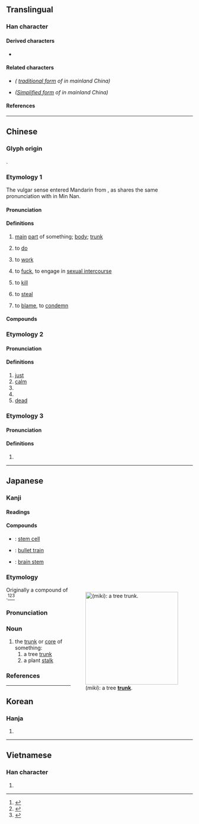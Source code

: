 {{also|干|榦}}
{{character info/new}}
==Translingual==

===Han character===
{{Han char|rn=51|rad=干|as=10|sn=13|four=48441|canj=JJOMJ|ids=⿰𠦝𫢉}}

====Derived characters====
* {{l|mul|[[𠿨]], [[擀]], [[澣]], [[檊]], [[𩼛]], [[𭗠]], [[𦼮]], [[簳]]}}

====Related characters====
* {{l|mul|[[榦]]}} ''({{w|Variant Chinese character|Variant}} [[Traditional Chinese|traditional form]] of {{lang|mul|幹}} in mainland China)''
* {{l|mul|[[干]]}} ''([[Simplified Chinese|Simplified form]] of {{lang|mul|幹}} in mainland China)''

====References====
{{Han ref|kx=0341.090|dkj=09183|dj=0650.010|hdz=10409.090|uh=5E79}}

----

==Chinese==
{{zh-forms|s=干|alt=榦}}

===Glyph origin===
{{Han etym}}
{{Han compound|倝|干|c1=s|c2=p|ls=psc}}.

===Etymology 1===
The vulgar sense entered Mandarin from {{der|cmn|nan|-}} {{zh-m|姦|kàn}}, as {{lang|zh|姦}} shares the same pronunciation with {{lang|zh|幹}} in Min Nan.

{{etystub|zh}}

====Pronunciation====
{{zh-pron
|m=gàn
|m-s=
|c=gon3
|c-t=
|g=
|h=pfs=
|j=
|mb=gāng
|md=gáng/guāng
|md_note=gáng - literary; guāng - colloquial
|mn=kàn
|mn-t=gang3
|w=2koe
|x=
|mc=y
|oc=y
|cat=n
}}

====Definitions====
{{zh-hanzi}}

# [[main]] [[part]] of something; [[body]]; [[trunk]]
#: {{zh-x|樹幹|[[trunk]] of a plant}}
#: {{zh-x|軀幹|[[body]] of animals}}
#: {{zh-x|幹道|[[main road]]; [[high street]]}}
# {{lb|zh|colloquial}} to [[do]]
#: {{zh-x|你 在 幹 什麼？|What are you '''doing'''?}}
# to [[work]]
#: {{zh-x|幹活|to work}}
#: {{zh-x|你 是 幹 什麼 的？|What is your '''job'''?}}
# {{lb|zh|vulgar}} to [[fuck]], to engage in [[sexual intercourse]]
#: {{zh-x|幹恁娘！|'''Fuck''' your mother! |MN}}
#: {{zh-x|幹.你.媽！|'''Fuck''' your mother! }}
# {{lb|zh|vulgar}} to [[kill]]
#: {{zh-x|幹掉 他！|'''Kill''' him!}}
# {{lb|zh|vulgar|chiefly|Taiwan}} to [[steal]]
#: {{zh-x|誰 幹 走 了 我 的 筆？！|Who '''stole''' my pen?!}}
# {{lb|zh|vulgar|chiefly|Taiwan}} to [[blame]], to [[condemn]]
#: {{zh-x|公 幹|'''criticized''' by everyone}}

====Compounds====
{{zh-der|幹不來:cannot do it|幹不了:cannot do it|幹部:cadre|幹部學校:cadre school|幹校:cadre school|幹才:ability|幹道:main road|幹得過兒:can be done|幹掉:to finish, to kill|幹活:to work|幹家:household manager|幹架:to quarrel|幹將:go-getter|幹勁:vigor|幹警:cadre and police|幹練:competent|幹流:trunk stream|幹路:main road|幹嘛:why on earth|幹嗎:why on earth|幹渠:trunk canal|幹什麼:do what? why?|幹事:secretary in charge|幹頭兒:worth|幹線:main line|幹仗:to quarrel|幹細胞:stem cell|樹幹:tree trunk|三門幹部|不幹|主幹|主幹家庭|井幹|儲備幹部|充能幹|公幹|勾幹|單幹|單幹戶|埋頭苦幹|央浼營幹|夯幹|實幹|幹上了|幹了|幹人|幹吏|幹員|幹家做活|幹家緣|幹得了|幹得來|幹濟|幹營生|幹父之蠱|幹略|幹當|幹的停當|幹線公車|幹缺|幹蠱|幹辦|幹頭|幹麼:gànmá|府幹|強幹|強幹弱枝|彊幹弱枝|徐幹|才幹|才能幹濟|打幹|材幹|枝幹|楨幹|沒幹|沒幹頭|沒梢幹|洗手不幹|營幹|盲幹|硬幹|管幹|精幹|精明幹練|精明強幹|精明能幹|總幹事|能幹|腦幹|苦幹|薄幹|蠻幹|詞幹|謀幹|貴幹|趲幹|軀幹|軀幹骨|配水幹管|里幹事|韓幹|韓幹畫馬|領導幹部|骨幹|高幹|埋頭苦幹}}

===Etymology 2===

====Pronunciation====
{{zh-pron
|m=gān
|cat=a,n
}}

====Definitions====
{{zh-hanzi}}

# [[just]]
# [[calm]]
# {{zh-alt-form|乾|dry}}
# {{zh-alt-form|干|[[heavenly stem]]}}
# [[dead]]

===Etymology 3===

====Pronunciation====
{{zh-pron
|m=hán
|cat=n
}}

====Definitions====
{{zh-hanzi}}

# {{zh-alt-form|韓|fence around well}}
----

==Japanese==

===Kanji===
{{ja-kanji|grade=5|rs=十11}}

====Readings====
{{ja-readings
|goon=かん
|kanon=かん
|kun=みき-, から-
}}

====Compounds====
{{der-top|Compounds}}
* {{ja-r|幹細胞|かんさいぼう}}: [[stem cell]]
* {{ja-r|新幹線|しんかんせん}}: [[bullet train]]
* {{ja-r|脳幹|のうかん}}: [[brain stem]]
{{der-bottom}}

===Etymology===
<div style="float:right;">
[[Image:Yellow birch trunk.jpg|thumb|250px|{{lang|ja|幹}} (''miki''): a tree '''[[trunk]]'''.]]
</div>
{{ja-kanjitab|みき|yomi=k}}
Originally a compound of {{compound|ja|sort=みき|身|tr1=mi|t1=body|木|tr2=ki|t2=tree}}.<ref name="KDJ">{{R:Kokugo Dai Jiten}}</ref><ref name="DJR">{{R:Daijirin}}</ref><ref name="DJS">{{R:Daijisen}}</ref>

===Pronunciation===
{{ja-pron|yomi=k|みき|acc=1|acc_ref=DJR,NHK|acc2=0|acc2_ref=NHK}}

===Noun===
{{ja-noun|みき}}

# the [[trunk]] or [[core]] of something:
## a tree [[trunk]]
## a plant [[stalk]]

===References===
<references/>

----

==Korean==

===Hanja===
{{ko-hanja|hangeul=[[간]]|rv=gan|mr=kan}}

# {{defn|lang=ko|sort=干10}}

----

==Vietnamese==

===Han character===
{{vi-hantu|cán|rs=干10}}

# {{defn|lang=vi|sort=干10}}